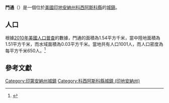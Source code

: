 {{noteTA
|G1=USState
|G2=地名
|G3=Unit
}}
{{Infobox settlement
|name            = 門通
|native_name = Mentone
|settlement_type          = [[鎮|城鎮]]
|image_skyline            = Mentone, Indiana.jpg
|imagesize                = 250px
|image_map                = Kosciusko County Indiana Incorporated and Unincorporated areas Mentone Highlighted 1848402.svg
|mapsize                  = 250px
|subdivision_type         = [[世界政區索引|國家]]
|subdivision_type1        = [[美国州份|州份]]
|subdivision_type2        = [[印地安納州行政區劃|縣]]
|subdivision_name         = [[美国|美国]]
|subdivision_name1        = [[印地安納州|印地安納州]]
|subdivision_name2        = [[科西阿斯科縣_(印地安納州)|科西阿斯科縣]]
|elevation_ft             = 840
|elevation_m              = 256
|timezone                 = [[北美东部时区|CST]]
|area_total_km2           = 1.54
|area_land_km2            = 1.51
|area_water_km2           = 0.03
|area_total_sq_mi         = 
|area_land_sq_mi          = 
|area_water_sq_mi         = 
|population_as_of         = [[2010年美國人口普查|2010]]
|population_footnotes     = 
|population_total         = 1001
|population_density_km2   = auto
|population_density_sq_mi = auto
|utc_offset               = -5
|coordinates              = {{coord|41|10|23|N|86|02|01|W|display=inline,title}}
| coor_pinpoint           = 
| coordinates_footnotes   = 
|timezone_DST             = EDT
|utc_offset_DST           = -4
|postal_code_type         = [[美國郵區編號|郵區編號]]
|postal_code              = 46539
|area_code                = {{link-en|电话区号574|Area code 574|574}}
|blank_name = [[地名信息系统|GNIS ID]]
|blank_info = 439013<ref name="GNIS">{{cite gnis|439013|Mentone}}</ref>
}}
'''門通'''（{{lang-en|Mentone}}）是一個位於[[美國|美國]][[印地安納州|印地安納州]][[科西阿斯科縣_(印地安納州)|科西阿斯科縣]]的[[鎮|城鎮]]。

== 人口 ==
根據[[2010年美國人口普查|2010年美國人口普查]]的數據，門通的面積為1.54平方千米，當中陸地面積為1.51平方千米，而水域面積為0.03平方千米。當地共有人口1001人，而人口密度為每平方千米650人。<ref name="GR8">{{cite web|url=http://factfinder2.census.gov|publisher=[[美国人口调查局|美国人口调查局]]|accessdate=2011-05-14|title=American FactFinder}}</ref>

== 參考文獻 ==
{{reflist}}
{{科西阿斯科縣 (印地安納州)}}
{{Indiana-geo-stub}}
{{DEFAULTSORT:Mentone, Indiana}}
[[Category:印第安納州城鎮|Category:印第安納州城鎮]]
[[Category:科西阿斯科縣城鎮_(印地安納州)|Category:科西阿斯科縣城鎮 (印地安納州)]]